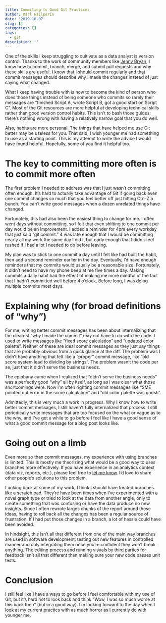 ```yaml
---
title: Commiting to Good Git Practices
author: Karl Hailperin
date: '2019-10-07'
slug: []
categories: []
tags:
  - git
description: ''
---
```

One of the skills I keep struggling to cultivate as a data analyst is version 
control. Thanks to the work of community members like 
[Jenny Bryan](https://happygitwithr.com/), I know how to commit, branch, merge, 
and submit pull requests and why these skills are useful. I know that I 
should commit regularly and that commit messages should describe why I made the 
changes instead of just saying what changed.

What I keep having trouble with is how to become the kind of person who does those
things instead of being someone who commits so rarely their messages are 
"finished Script A, wrote Script B, got a good start on Script C". Most of the 
Git resources are more helpful at developing technical skills rather than good
version control habits. This isn't to bash those guides; there's nothing wrong
with having a relatively narrow goal that you do well. 

Also, habits are more personal. The things that have helped me use Git better 
may be useless for you. That said, I wish younger me had something to use as a 
starting point. This is my attempt to write the advice I would have found 
helpful. Hopefully, some of you find it helpful too.

# The key to committing more often is to commit more often 

The first problem I needed to address was that I just wasn't committing often 
enough. It's hard to actually take advantage of Git if going back even one 
commit changes so much that you feel better off just hitting Ctrl-Z a bunch. 
You can't write good messages when a dozen unrelated things have changed.

Fortunately, this had also been the easiest thing to change for me. I often 
went days without committing, so I felt that even shifting to one commit per 
day would be an improvement. I added a reminder for 4pm every workday that just 
said "git commit." 4 was late enough that I would be committing nearly all my 
work the same day I did it but early enough that I didn't feel rushed if I had
a lot I needed to do before leaving.

My plan was to stick to one commit a day until I felt like had built the habit, 
then add a second reminder earlier in the day. Eventually, I'd have enough 
reminders that my commits would usually be a reasonable size. Fortunately, it 
didn't need to have my phone beep at me five times a day. Making commits a daily
habit had the effect of making me more mindful of the fact that I hadn't 
committed well before 4 o'clock. Before long, I was doing multiple commits most
days.

# Explaining why (for broad definitions of "why")
For me, writing better commit messages has been about internalizing that the 
clearest "why I made the commit" may not have to do with the code. I used to 
write messages like "fixed score calculation" and "updated color palette". 
Neither of these are ideal commit messages as they just say things that are
probably obvious from a quick glance at the diff. The problem was I didn't have 
anything that felt like a "proper" commit message, like "old score system lead 
to dividing by strings". The problem wasn't the code per se, just that it 
didn't serve the business needs.

The epiphany came when I realized that "didn't serve the business needs" was a 
perfectly good "why" all by itself, as long as I was clear what those 
shortcomings were. Now I'm often righting commit messages like "SME pointed out
error in the score calculation" and "old color palette was garish".

Admittedly, this is very much a work in progress. Why I know how to write 
better commit messages, I still haven't fully internalized that process. I
still periodically write messages that are too focused on the what or vague as 
to the why, and I've got a while to go before I feel like I have a good sense of
what a good commit message for a blog post looks like.

# Going out on a limb
Even more so than commit messages, my experience with using branches is limited.
This is mostly me theorizing what would be a good way to uses branches more 
effectively. If you have experience in an analytics context (data viz, reports, 
etc.), please feel free to [let me know](https://twitter.com/khailper). I'd 
love to share other people's solutions to this problem.

Looking back at some of my work, I think I should have treated branches like 
a scratch pad. They're have been times when I've experimented with a novel 
graph type or tried to look at the data from another angle, only to create 
something that was confusing or have the data produce no new insights. Since I 
often rewrote larges chunks of the report around these ideas, having to roll
back all the changes has been a regular source of frustration. If I had put 
those changes in a branch, a lot of hassle could have been avoided.

In hindsight, this isn't all that different from one of the main way branches 
are used in software development: testing out new features in controlled manner
and only integrating them once you're confident they won't break anything. The 
editing process and running visuals by third parties for feedback isn't all that
different than making sure your new code passes unit tests.

# Conclusion
I still feel like I have a ways to go before I feel comfortable with my use of
Git, but it's hard not to look back and think "Wow, I was so much worse at this
back then" (but in a good way). I'm looking forward to the day when I look at my
current practics with as much horror as I currently do with younger me.
